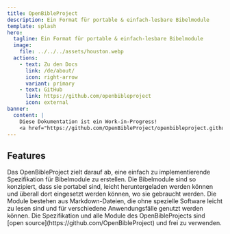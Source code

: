 ```yaml
---
title: OpenBibleProject
description: Ein Format für portable & einfach-lesbare Bibelmodule
template: splash
hero:
  tagline: Ein Format für portable & einfach-lesbare Bibelmodule
  image:
    file: ../../../assets/houston.webp
  actions:
    - text: Zu den Docs
      link: /de/about/
      icon: right-arrow
      variant: primary
    - text: GitHub
      link: https://github.com/openbibleproject
      icon: external
banner:
  content: |
    Diese Dokumentation ist ein Work-in-Progress!
    <a href="https://github.com/OpenBibleProject/openbibleproject.github.io">Hilf, sie zu verbessern.</a>
---
```



## Features

<CardGrid stagger>
	<Card title="Einfache Implementierung" icon="rocket">
		Das OpenBibleProject zielt darauf ab, eine einfach zu implementierende Spezifikation für Bibelmodule zu erstellen.
	</Card>
	<Card title="Portabel" icon="puzzle">
		Die Bibelmodule sind so konzipiert, dass sie portabel sind, leicht heruntergeladen werden können und überall dort eingesetzt werden können, wo sie gebraucht werden.
	</Card>
	<Card title="Einfach zu lesen" icon="translate">
		Die Module bestehen aus Markdown-Dateien, die ohne spezielle Software leicht zu lesen sind und für verschiedene Anwendungsfälle genutzt werden können.
	</Card>
	<Card title="Open Source" icon="github">
		Die Spezifikation und alle Module des OpenBibleProjects sind [open source](https://github.com/OpenBibleProject) und frei zu verwenden.
	</Card>
</CardGrid>

<Discord title="Du hast eine Frage oder oder möchtest mitmachen?" cta="Tritt unserem Discord bei"/>